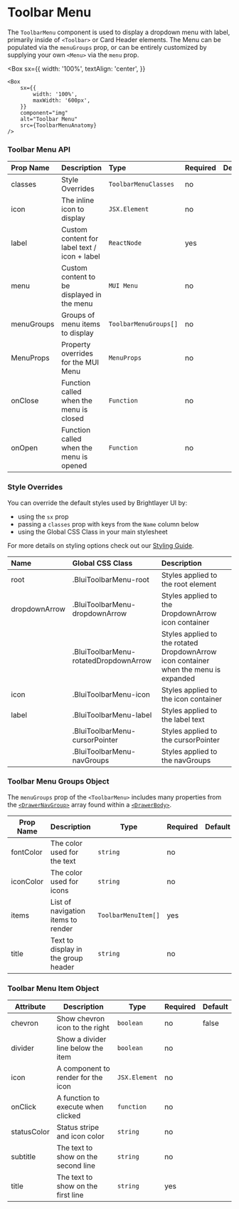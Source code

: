 
# Toolbar Menu

The `ToolbarMenu` component is used to display a dropdown menu with label, primarily inside of `<Toolbar>` or Card Header elements. The Menu can be populated via the `menuGroups` prop, or can be entirely customized by supplying your own `<Menu>` via the `menu` prop.

<Box
    sx={{
        width: '100%',
        textAlign: 'center',
    }}
>
    <Box
        sx={{
            width: '100%',
            maxWidth: '600px',
        }}
        component="img"
        alt="Toolbar Menu"
        src={ToolbarMenuAnatomy}
    />
</Box>

### Toolbar Menu API

<Box>

| Prop Name  | Description                                  | Type                  | Required | Default |
| :--------- | :------------------------------------------- | :-------------------- | :------- | :------ |
| classes    | Style Overrides                              | `ToolbarMenuClasses`  | no       |         |
| icon       | The inline icon to display                   | `JSX.Element`         | no       |         |
| label      | Custom content for label text / icon + label | `ReactNode`           | yes      |         |
| menu       | Custom content to be displayed in the menu   | `MUI Menu`            | no       |         |
| menuGroups | Groups of menu items to display              | `ToolbarMenuGroups[]` | no       |         |
| MenuProps  | Property overrides for the MUI Menu          | `MenuProps`           | no       |         |
| onClose    | Function called when the menu is closed      | `Function`            | no       |         |
| onOpen     | Function called when the menu is opened      | `Function`            | no       |         |

</Box>

### Style Overrides

You can override the default styles used by Brightlayer UI by:

-   using the `sx` prop
-   passing a `classes` prop with keys from the `Name` column below
-   using the Global CSS Class in your main stylesheet

For more details on styling options check out our [Styling Guide](https://github.com/brightlayer-ui/react-component-library/blob/master/docs/StyleOverridesGuide.md).

<Box>

| Name          | Global CSS Class                      | Description                                                                          |
| :------------ | :------------------------------------ | :----------------------------------------------------------------------------------- |
| root          | .BluiToolbarMenu-root                 | Styles applied to the root element                                                   |
| dropdownArrow | .BluiToolbarMenu-dropdownArrow        | Styles applied to the DropdownArrow icon container                                   |
|               | .BluiToolbarMenu-rotatedDropdownArrow | Styles applied to the rotated DropdownArrow icon container when the menu is expanded |
| icon          | .BluiToolbarMenu-icon                 | Styles applied to the icon container                                                 |
| label         | .BluiToolbarMenu-label                | Styles applied to the label text                                                     |
|               | .BluiToolbarMenu-cursorPointer        | Styles applied to the cursorPointer                                                  |
|               | .BluiToolbarMenu-navGroups            | Styles applied to the navGroups                                                      |

</Box>

### Toolbar Menu Groups Object

The `menuGroups` prop of the `<ToolbarMenu>` includes many properties from the [`<DrawerNavGroup>`](/components/drawer/drawer-nav-group/api-docs) array found within a [`<DrawerBody>`](/components/drawer-body/api-docs).

<Box>

| Prop Name | Description                         | Type                | Required | Default |
| --------- | ----------------------------------- | ------------------- | -------- | ------- |
| fontColor | The color used for the text         | `string`            | no       |         |
| iconColor | The color used for icons            | `string`            | no       |         |
| items     | List of navigation items to render  | `ToolbarMenuItem[]` | yes      |         |
| title     | Text to display in the group header | `string`            | no       |         |

</Box>

### Toolbar Menu Item Object

<Box>

| Attribute   | Description                         | Type          | Required | Default |
| ----------- | ----------------------------------- | ------------- | -------- | ------- |
| chevron     | Show chevron icon to the right      | `boolean`     | no       | false   |
| divider     | Show a divider line below the item  | `boolean`     | no       |         |
| icon        | A component to render for the icon  | `JSX.Element` | no       |         |
| onClick     | A function to execute when clicked  | `function`    | no       |         |
| statusColor | Status stripe and icon color        | `string`      | no       |         |
| subtitle    | The text to show on the second line | `string`      | no       |         |
| title       | The text to show on the first line  | `string`      | yes      |         |

</Box>
